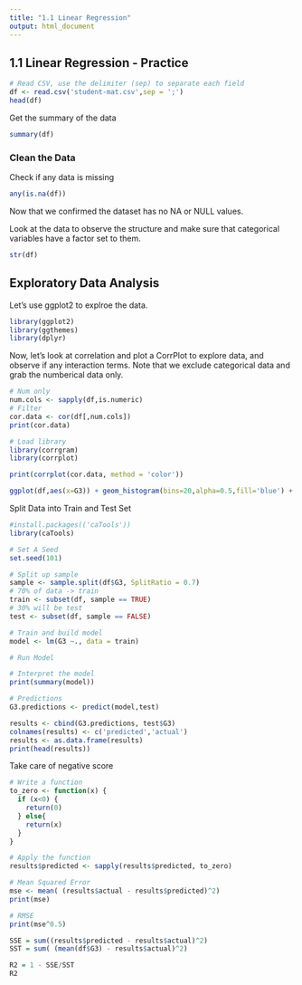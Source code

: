 ```yaml
---
title: "1.1 Linear Regression"
output: html_document
---
```



## 1.1 Linear Regression - Practice


```r
# Read CSV, use the delimiter (sep) to separate each field
df <- read.csv('student-mat.csv',sep = ';')
head(df)
```

Get the summary of the data
```r
summary(df)
```

### Clean the Data
Check if any data is missing
```r
any(is.na(df))
```
Now that we confirmed the dataset has no NA or NULL values.

Look at the data to observe the structure and make sure that categorical variables have a factor set to them.
```r
str(df)
```

## Exploratory Data Analysis
Let's use ggplot2 to explroe the data.
```r
library(ggplot2)
library(ggthemes)
library(dplyr)
```

Now, let's look at correlation and plot a CorrPlot to explore data, and observe if any interaction terms. Note that we exclude categorical data and grab the numberical data only.
```r
# Num only
num.cols <- sapply(df,is.numeric)
# Filter
cor.data <- cor(df[,num.cols])
print(cor.data) 
```

```r
# Load library
library(corrgram)
library(corrplot)
```

```r
print(corrplot(cor.data, method = 'color'))
```

```r
ggplot(df,aes(x=G3)) + geom_histogram(bins=20,alpha=0.5,fill='blue') + theme_minimal()
```

Split Data into Train and Test Set
```r
#install.packages(('caTools'))
library(caTools)

# Set A Seed
set.seed(101)

# Split up sample
sample <- sample.split(df$G3, SplitRatio = 0.7)
# 70% of data -> train
train <- subset(df, sample == TRUE)
# 30% will be test
test <- subset(df, sample == FALSE)

# Train and build model
model <- lm(G3 ~., data = train)

# Run Model

# Interpret the model
print(summary(model))
```

```r
# Predictions
G3.predictions <- predict(model,test)

results <- cbind(G3.predictions, test$G3)
colnames(results) <- c('predicted','actual')
results <- as.data.frame(results)
print(head(results))
```


Take care of negative score
```r
# Write a function
to_zero <- function(x) {
  if (x<0) {
    return(0)
  } else{
    return(x)
  }
}

# Apply the function
results$predicted <- sapply(results$predicted, to_zero)

# Mean Squared Error
mse <- mean( (results$actual - results$predicted)^2)
print(mse)

# RMSE
print(mse^0.5)
```

```r
SSE = sum((results$predicted - results$actual)^2)
SST = sum( (mean(df$G3) - results$actual)^2)

R2 = 1 - SSE/SST
R2


```